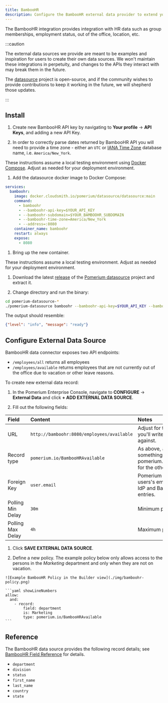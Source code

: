 ```yaml
---
title: BambooHR
description: Configure the BambooHR external data provider to extend your access policies.
---
```



The BambooHR integration provides integration with HR data such as group memberships, employment status, out of the office, location, etc.

:::caution

The external data sources we provide are meant to be examples and inspiration for users to create their own data sources. We won't maintain these integrations in perpetuity, and changes to the APIs they interact with may break them in the future.

The [datasource](https://github.com/pomerium/datasource) project is open-source, and if the community wishes to provide contributions to keep it working in the future, we will shepherd those updates.

:::

## Install

1. Create new BambooHR API key by navigating to **Your profile** → **API Keys**, and adding a new API Key.

1. In order to correctly parse dates returned by BambooHR API you will need to provide a time zone - either an `UTC` or [IANA Time Zone] database name, i.e. `America/New_York`.

<Tabs>
<TabItem value="compose" label="Docker Compose">

These instructions assume a local testing environment using [Docker Compose]. Adjust as needed for your deployment environment.

1. Add the datasource docker image to Docker Compose:

```yaml showLineNumbers
services:
  bamboohr:
    image: docker.cloudsmith.io/pomerium/datasource/datasource:main
    command:
      - bamboohr
      - --bamboohr-api-key=$YOUR_API_KEY
      - --bamboohr-subdomain=$YOUR_BAMBOOHR_SUBDOMAIN
      - --bamboohr-time-zone=America/New_York
      - --address=:8080
    container_name: bamboohr
    restart: always
    expose:
      - 8080
```

1. Bring up the new container.

</TabItem>
<TabItem value="binary" label="Binary">

These instructions assume a local testing environment. Adjust as needed for your deployment environment.

1. Download the latest [release] of the [Pomerium datasource] project and extract it.

1. Change directory and run the binary:

```sh
cd pomerium-datasource-*
./pomerium-datasource bamboohr --bamboohr-api-key=$YOUR_API_KEY --bamboohr-subdomain=$YOUR_BAMBOOHR_SUBDOMAIN --bamboohr-time-zone=America/New_York
```

The output should resemble:

```json
{"level": "info", "message": "ready"}
```

</TabItem>
</Tabs>

## Configure External Data Source

BambooHR data connector exposes two API endpoints:

- `/employees/all` returns all employees
- `/employees/available` returns employees that are not currently out of the office due to vacation or other leave reasons.

To create new external data record:

1. In the Pomerium Enterprise Console, navigate to **CONFIGURE** → **External Data** and click **+ ADD EXTERNAL DATA SOURCE**.

1. Fill out the following fields:

| Field | Content | Notes |
| :-- | :-- | :-- |
| URL | `http://bamboohr:8080/employees/available` | Adjust for the endpoint you'll write policies against. |
| Record type | `pomerium.io/BambooHRAvailable` | As above, adjust to something like pomerium.io/BambooHRAll for the other endpoint. |
| Foreign Key | `user.email` | Pomerium uses the users's email to associate IdP and Bamboo user entries. |
| Polling Min Delay | `30m` | Minimum poll interval |
| Polling Max Delay | `4h` | Maximum poll interval |

1. Click **SAVE EXTERNAL DATA SOURCE**.

1. Define a new policy. The example policy below only allows access to the persons in the _Marketing_ department and only when they are not on vacation.

  <Tabs>

  <TabItem value="builder" label="Builder">

    ![Example BambooHR Policy in the Builder view](./img/bamboohr-policy.png)

  </TabItem>

  <TabItem value="editor" label="Editor">

    ```yaml showLineNumbers
    allow:
      and:
        - record:
            field: department
            is: Marketing
            type: pomerium.io/BambooHRAvailable
    ```

  </TabItem>
  </Tabs>

## Reference

The BambooHR data source provides the following record details; see [BambooHR Field Reference] for details.

- `department`
- `division`
- `status`
- `first_name`
- `last_name`
- `country`
- `state`

[datasource]: https://github.com/pomerium/pomerium
[docker compose]: https://docs.docker.com/compose/
[iana time zone]: https://www.iana.org/time-zones
[bamboohr field reference]: https://documentation.bamboohr.com/docs/list-of-field-names
[release]: https://github.com/pomerium/datasource/releases
[pomerium datasource]: https://github.com/pomerium/datasource
